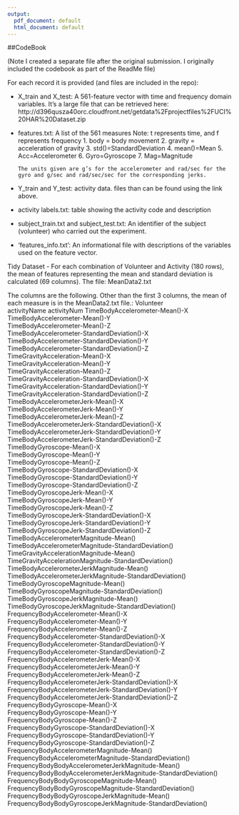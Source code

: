 ---
output:
  pdf_document: default
  html_document: default
---
##CodeBook 

(Note I created a separate file after the original submission.  I originally included the codebook as part of the ReadMe file) 

For each record it is provided (and files are included in the repo):
  
- X_train and X_test: A 561-feature vector with time and frequency domain variables. It's a large file that can be retrieved here: http://d396qusza40orc.cloudfront.net/getdata%2Fprojectfiles%2FUCI%20HAR%20Dataset.zip

- features.txt: 
      A list of the 561 measures Note: t represents time, and f represents frequency 1.	body = body movement 2. gravity = acceleration of           gravity 3.	std()=StandardDeviation 4.	mean()=Mean 5.	Acc=Accelerometer 6.	Gyro=Gyroscope 7. Mag=Magnitude
      
      The units given are g’s for the accelerometer and rad/sec for the gyro and g/sec and rad/sec/sec for the corresponding jerks.


- Y_train and Y_test: activity data. files than can be found using the link above.

- activity labels.txt: table showing the activity code and description

- subject_train.txt and subject_test.txt: An identifier of the subject (volunteer) who carried out the experiment.

- 'features_info.txt': An informational file with descriptions of the variables used on the feature vector.

Tidy Dataset - For each combination of Volunteer and Activity (180 rows), the mean of features representing the mean and standard deviation is calculated (69 columns).  The file: MeanData2.txt

The columns are the following.  Other than the first 3 columns, the mean of each measure is in the MeanData2.txt file.:
Volunteer  
activityName 
activityNum 
TimeBodyAccelerometer-Mean()-X 
TimeBodyAccelerometer-Mean()-Y  
TimeBodyAccelerometer-Mean()-Z  
TimeBodyAccelerometer-StandardDeviation()-X  
TimeBodyAccelerometer-StandardDeviation()-Y  
TimeBodyAccelerometer-StandardDeviation()-Z  
TimeGravityAcceleration-Mean()-X  
TimeGravityAcceleration-Mean()-Y  
TimeGravityAcceleration-Mean()-Z  
TimeGravityAcceleration-StandardDeviation()-X  
TimeGravityAcceleration-StandardDeviation()-Y  
TimeGravityAcceleration-StandardDeviation()-Z  
TimeBodyAccelerometerJerk-Mean()-X  
TimeBodyAccelerometerJerk-Mean()-Y  
TimeBodyAccelerometerJerk-Mean()-Z  
TimeBodyAccelerometerJerk-StandardDeviation()-X  
TimeBodyAccelerometerJerk-StandardDeviation()-Y  
TimeBodyAccelerometerJerk-StandardDeviation()-Z  
TimeBodyGyroscope-Mean()-X  
TimeBodyGyroscope-Mean()-Y  
TimeBodyGyroscope-Mean()-Z  
TimeBodyGyroscope-StandardDeviation()-X  
TimeBodyGyroscope-StandardDeviation()-Y  
TimeBodyGyroscope-StandardDeviation()-Z  
TimeBodyGyroscopeJerk-Mean()-X  
TimeBodyGyroscopeJerk-Mean()-Y  
TimeBodyGyroscopeJerk-Mean()-Z  
TimeBodyGyroscopeJerk-StandardDeviation()-X  
TimeBodyGyroscopeJerk-StandardDeviation()-Y  
TimeBodyGyroscopeJerk-StandardDeviation()-Z  
TimeBodyAccelerometerMagnitude-Mean()  
TimeBodyAccelerometerMagnitude-StandardDeviation()  
TimeGravityAccelerationMagnitude-Mean()  
TimeGravityAccelerationMagnitude-StandardDeviation()  
TimeBodyAccelerometerJerkMagnitude-Mean()  
TimeBodyAccelerometerJerkMagnitude-StandardDeviation()  
TimeBodyGyroscopeMagnitude-Mean()  
TimeBodyGyroscopeMagnitude-StandardDeviation()  
TimeBodyGyroscopeJerkMagnitude-Mean()  
TimeBodyGyroscopeJerkMagnitude-StandardDeviation()  
FrequencyBodyAccelerometer-Mean()-X  
FrequencyBodyAccelerometer-Mean()-Y  
FrequencyBodyAccelerometer-Mean()-Z  
FrequencyBodyAccelerometer-StandardDeviation()-X  
FrequencyBodyAccelerometer-StandardDeviation()-Y  
FrequencyBodyAccelerometer-StandardDeviation()-Z   
FrequencyBodyAccelerometerJerk-Mean()-X  
FrequencyBodyAccelerometerJerk-Mean()-Y  
FrequencyBodyAccelerometerJerk-Mean()-Z  
FrequencyBodyAccelerometerJerk-StandardDeviation()-X  
FrequencyBodyAccelerometerJerk-StandardDeviation()-Y  
FrequencyBodyAccelerometerJerk-StandardDeviation()-Z  
FrequencyBodyGyroscope-Mean()-X  
FrequencyBodyGyroscope-Mean()-Y  
FrequencyBodyGyroscope-Mean()-Z  
FrequencyBodyGyroscope-StandardDeviation()-X  
FrequencyBodyGyroscope-StandardDeviation()-Y  
FrequencyBodyGyroscope-StandardDeviation()-Z  
FrequencyBodyAccelerometerMagnitude-Mean()  
FrequencyBodyAccelerometerMagnitude-StandardDeviation()  
FrequencyBodyBodyAccelerometerJerkMagnitude-Mean()  
FrequencyBodyBodyAccelerometerJerkMagnitude-StandardDeviation()  
FrequencyBodyBodyGyroscopeMagnitude-Mean()  
FrequencyBodyBodyGyroscopeMagnitude-StandardDeviation()  
FrequencyBodyBodyGyroscopeJerkMagnitude-Mean()  
FrequencyBodyBodyGyroscopeJerkMagnitude-StandardDeviation()  
